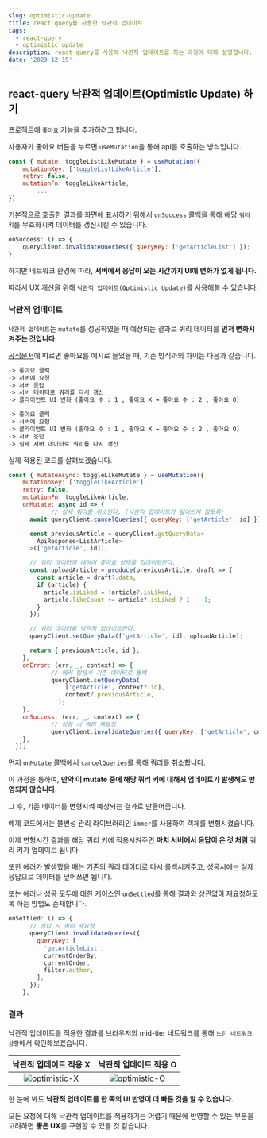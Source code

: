 ```yaml
---
slug: optimistic-update
title: react query를 사용한 낙관적 업데이트
tags:
  - react-query
  - optimistic update
description: react query를 사용해 낙관적 업데이트를 하는 과정에 대해 설명합니다.
date: '2023-12-19'
---
```


## react-query 낙관적 업데이트(Optimistic Update) 하기

프로젝트에 `좋아요` 기능을 추가하려고 합니다.

사용자가 좋아요 버튼을 누르면 `useMutation`을 통해 api를 호출하는 방식입니다.

```jsx title="useMutation"
const { mutate: toggleListLikeMutate } = useMutation({
    mutationKey: ['toggleListLikeArticle'],
    retry: false,
    mutationFn: toggleLikeArticle,
		...
})
```

기본적으로 호출한 결과를 화면에 표시하기 위해서 `onSuccess` 콜백을 통해 해당 `쿼리 키`를 무효화시켜 데이터를 갱신시킬 수 있습니다.

```jsx title="onSuccess"
onSuccess: () => {
    queryClient.invalidateQueries({ queryKey: ['getArticleList'] });
},
```

하지만 네트워크 환경에 따라, **서버에서 응답이 오는 시간까지 UI에 변화가 없게 됩니다.**

따라서 UX 개선을 위해 `낙관적 업데이트(Optimistic Update)`를 사용해볼 수 있습니다.

### 낙관적 업데이트

`낙관적 업데이트`는 `mutate`를 성공하였을 때 예상되는 결과로 쿼리 데이터를 **먼저 변화시켜주는 것입니다.**

[공식문서](https://tanstack.com/query/latest/docs/react/guides/optimistic-updates)에 따르면 좋아요를 예시로 들었을 때, 기존 방식과의 차이는 다음과 같습니다.

```markdown {5} title="낙관적 업데이트 적용 X"
-> 좋아요 클릭
-> 서버에 요청
-> 서버 응답
-> 서버 데이터로 쿼리를 다시 갱신
-> 클라이언트 UI 변화 (좋아요 수 : 1 , 좋아요 X → 좋아요 수 : 2 , 좋아요 O)
```

```markdown {3} title="낙관적 업데이트 적용 O"
-> 좋아요 클릭
-> 서버에 요청
-> 클라이언트 UI 변화 (좋아요 수 : 1 , 좋아요 X → 좋아요 수 : 2 , 좋아요 O)
-> 서버 응답
-> 실제 서버 데이터로 쿼리를 다시 갱신
```

실제 적용된 코드를 살펴보겠습니다.

```jsx title="useToggleLike"
const { mutateAsync: toggleLikeMutate } = useMutation({
    mutationKey: ['toggleLikeArticle'],
    retry: false,
    mutationFn: toggleLikeArticle,
    onMutate: async id => {
			// 상세 쿼리를 취소한다. (낙관적 업데이트가 덮어쓰지 않도록)
      await queryClient.cancelQueries({ queryKey: ['getArticle', id] });

      const previousArticle = queryClient.getQueryData<
        ApiResponse<ListArticle>
      >(['getArticle', id]);

      // 쿼리 데이터에 대하여 좋아요 상태를 업데이트한다.
      const uploadArticle = produce(previousArticle, draft => {
        const article = draft?.data;
        if (article) {
          article.isLiked = !article?.isLiked;
          article.likeCount += article?.isLiked ? 1 : -1;
        }
      });

      // 쿼리 데이터를 낙관적 업데이트한다.
      queryClient.setQueryData(['getArticle', id], uploadArticle);

      return { previousArticle, id };
    },
    onError: (err, _, context) => {
			// 에러 발생시 기존 데이터로 롤백
			queryClient.setQueryData(
		        ['getArticle', context?.id],
		        context?.previousArticle,
		      );
    },
    onSuccess: (err, _, context) => {
			// 성공 시 쿼리 재요청
			queryClient.invalidateQueries({ queryKey: ['getArticle', context?.id] });
    },
  });
```

먼저 `onMutate` 콜백에서 `cancelQueries`를 통해 쿼리를 취소합니다.

이 과정을 통하여, **만약 이 mutate 중에 해당 쿼리 키에 대해서 업데이트가 발생해도 반영되지 않습니다.**

그 후, 기존 데이터를 변형시켜 예상되는 결과로 만들어줍니다.

예제 코드에서는 불변성 관리 라이브러리인 `immer`를 사용하여 객체를 변형시켰습니다.

이제 변형시킨 결과를 해당 쿼리 키에 적용시켜주면 **마치 서버에서 응답이 온 것 처럼** 쿼리 키가 업데이트 됩니다.

또한 에러가 발생했을 때는 기존의 쿼리 데이터로 다시 롤백시켜주고, 성공시에는 실제 응답으로 데이터를 덮어쓰면 됩니다.

또는 에러나 성공 모두에 대한 케이스인 `onSettled`를 통해 결과와 상관없이 재요청하도록 하는 방법도 존재합니다.

```jsx title="onSettled"
onSettled: () => {
      // 응답 시 쿼리 재요청
      queryClient.invalidateQueries({
        queryKey: [
          'getArticleList',
          currentOrderBy,
          currentOrder,
          filter.author,
        ],
      });
    },
```

### 결과

낙관적 업데이트를 적용한 결과를 브라우저의 mid-tier 네트워크를 통해 `느린 네트워크 상황`에서 확인해보겠습니다.

|                     낙관적 업데이트 적용 X                      |                     낙관적 업데이트 적용 O                      |
| :-------------------------------------------------------------: | :-------------------------------------------------------------: |
| ![optimistic-X](/posts/blog/optimistic-update/optimistic-X.gif) | ![optimistic-O](/posts/blog/optimistic-update/optimistic-O.gif) |

한 눈에 봐도 **낙관적 업데이트를 한 쪽의 UI 반영이 더 빠른 것을 알 수 있습니다.**

모든 요청에 대해 낙관적 업데이트를 적용하기는 어렵기 때문에 반영할 수 있는 부분을 고려하면 **좋은 UX**를 구현할 수 있을 것 같습니다.
